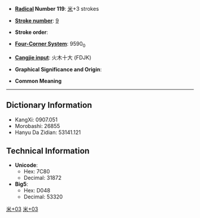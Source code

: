 * '''[[Wiktionary:Chinese radical index| Radical]] Number 119''': [[Wiktionary:Chinese radical index 米|米]]+3 strokes

* '''[[Wiktionary:Chinese total strokes index|Stroke number]]''': [[Wiktionary:Chinese total strokes index 9|9]]

* '''Stroke order''': 

* '''[[Wiktionary:Chinese four corner index|Four-Corner System]]''': 9590<sub>0</sub>

* '''[[Wiktionary:Chinese Cangjie index|Cangjie input]]''': 火木十大 (FDJK)

* '''Graphical Significance and Origin''': 

* '''Common Meaning'''

----

== Dictionary Information ==

* KangXi: 0907.051
* Morobashi: 26855
* Hanyu Da Zidian: 53141.121

== Technical Information ==

* '''Unicode''':
** Hex: 7C80
** Decimal: 31872
* '''Big5''':
** Hex: D048
** Decimal: 53320

[[Category:CJKV Character articles lacking a common meaning|米+03]]
[[Category:CJKV Character articles lacking all romanizations|米+03]]